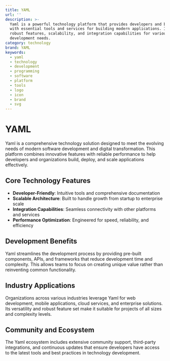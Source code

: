 ```yaml
---
title: YAML
url: ''
description: >-
  Yaml is a powerful technology platform that provides developers and businesses
  with essential tools and services for building modern applications. It offers
  robust features, scalability, and integration capabilities for various
  development needs.
category: technology
brand: YAML
keywords:
  - yaml
  - technology
  - development
  - programming
  - software
  - platform
  - tools
  - logo
  - icon
  - brand
  - svg
---
```


# YAML

Yaml is a comprehensive technology solution designed to meet the evolving needs of modern software development and digital transformation. This platform combines innovative features with reliable performance to help developers and organizations build, deploy, and scale applications effectively.

## Core Technology Features

- **Developer-Friendly**: Intuitive tools and comprehensive documentation
- **Scalable Architecture**: Built to handle growth from startup to enterprise scale
- **Integration Capabilities**: Seamless connectivity with other platforms and services
- **Performance Optimization**: Engineered for speed, reliability, and efficiency

## Development Benefits

Yaml streamlines the development process by providing pre-built components, APIs, and frameworks that reduce development time and complexity. This allows teams to focus on creating unique value rather than reinventing common functionality.

## Industry Applications

Organizations across various industries leverage Yaml for web development, mobile applications, cloud services, and enterprise solutions. Its versatility and robust feature set make it suitable for projects of all sizes and complexity levels.

## Community and Ecosystem

The Yaml ecosystem includes extensive community support, third-party integrations, and continuous updates that ensure developers have access to the latest tools and best practices in technology development.

